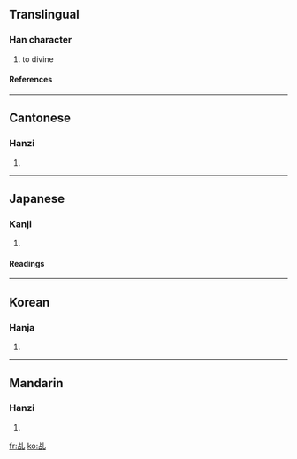 {{see|稽}}<!-- may be replaced by zh-forms -->

==Translingual==
===Han character===
{{Han char|rn=5|rad=乙|as=05|sn=6|four=2261<sub>0</sub>|canj=X卜口山 (XYRU), 卜口山 (YRU)}}
# to divine
====References====
{{Han ref|kx=0084.120|dkj=00182|dj=0171.110|hdz=10053.050|uh=4E69|ud=20073|bh=A5E4|bd=42468}}
----
==Cantonese==
===Hanzi===
{{yue-hanzi|jyut=|y=gei1}}
# {{defn|Cantonese}}
----
==Japanese==
===Kanji===
{{ja-kanji|grade=|rs=乙05}}
# {{defn|Japanese}}
====Readings====
{{ja-readings|on=[[けい]] (kei)|kun=[[うらなう]] (uranau)}}
----
==Korean==
===Hanja===
{{ko-hanja|hangeul=계|rv=gye|mr=kye}}
# {{defn|Korean}}
----
==Mandarin==
===Hanzi===
{{cmn-hanzi|pin=[[jī]] ([[ji1]])|wg=chi<sup>1</sup>}}
# {{defn|Mandarin}}

[[fr:乩]]
[[ko:乩]]